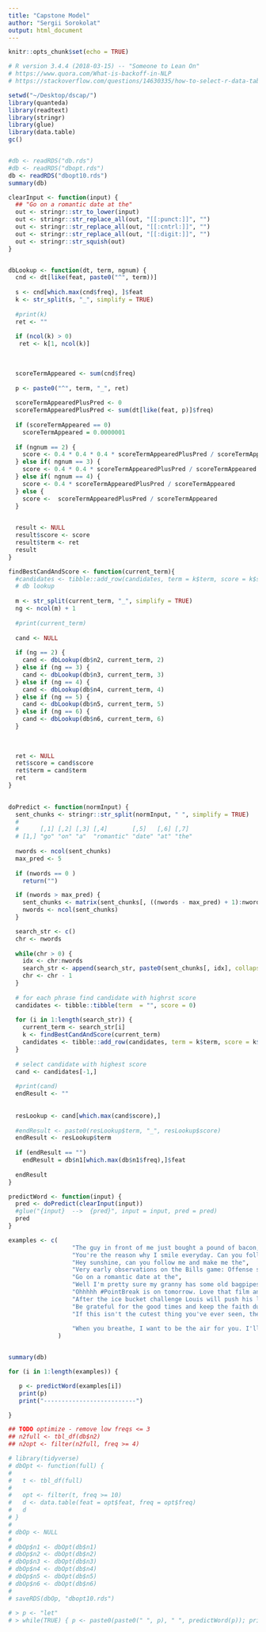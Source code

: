 ```yaml
---
title: "Capstone Model"
author: "Sergii Sorokolat"
output: html_document
---
```


```r
knitr::opts_chunk$set(echo = TRUE)
```
```r

# R version 3.4.4 (2018-03-15) -- "Someone to Lean On"
# https://www.quora.com/What-is-backoff-in-NLP
# https://stackoverflow.com/questions/14630335/how-to-select-r-data-table-rows-based-on-substring-match-a-la-sql-like

setwd("~/Desktop/dscap/")
library(quanteda)
library(readtext)
library(stringr)
library(glue)
library(data.table)
gc()


#db <- readRDS("db.rds")
#db <- readRDS("dbopt.rds")
db <- readRDS("dbopt10.rds")
summary(db)
```


```r

clearInput <- function(input) {
  ## "Go on a romantic date at the"
  out <- stringr::str_to_lower(input)
  out <- stringr::str_replace_all(out, "[[:punct:]]", "")
  out <- stringr::str_replace_all(out, "[[:cntrl:]]", "")
  out <- stringr::str_replace_all(out, "[[:digit:]]", "")
  out <- stringr::str_squish(out)
}


dbLookup <- function(dt, term, ngnum) {
  cnd <- dt[like(feat, paste0("^", term))]
  
  s <- cnd[which.max(cnd$freq), ]$feat
  k <- str_split(s, "_", simplify = TRUE)
  
  #print(k)
  ret <- ""
  
  if (ncol(k) > 0)
   ret <- k[1, ncol(k)]
  
  
  
  scoreTermAppeared <- sum(cnd$freq)
  
  p <- paste0("^", term, "_", ret)
  
  scoreTermAppearedPlusPred <- 0
  scoreTermAppearedPlusPred <- sum(dt[like(feat, p)]$freq)
  
  if (scoreTermAppeared == 0)
    scoreTermAppeared = 0.0000001
  
  if (ngnum == 2) {
    score <- 0.4 * 0.4 * 0.4 * scoreTermAppearedPlusPred / scoreTermAppeared
  } else if( ngnum == 3) {
    score <- 0.4 * 0.4 * scoreTermAppearedPlusPred / scoreTermAppeared
  } else if( ngnum == 4) {
    score <- 0.4 * scoreTermAppearedPlusPred / scoreTermAppeared
  } else {
    score <-  scoreTermAppearedPlusPred / scoreTermAppeared
  }

  
  result <- NULL
  result$score <- score
  result$term <- ret
  result
}

findBestCandAndScore <- function(current_term){
  #candidates <- tibble::add_row(candidates, term = k$term, score = k$score)
  # db lookup
  
  m <- str_split(current_term, "_", simplify = TRUE)
  ng <- ncol(m) + 1
  
  #print(current_term)
  
  cand <- NULL
  
  if (ng == 2) {
    cand <- dbLookup(db$n2, current_term, 2)
  } else if (ng == 3) {
    cand <- dbLookup(db$n3, current_term, 3)
  } else if (ng == 4) {
    cand <- dbLookup(db$n4, current_term, 4)
  } else if (ng == 5) {
    cand <- dbLookup(db$n5, current_term, 5) 
  } else if (ng == 6) {
    cand <- dbLookup(db$n6, current_term, 6)
  }
  
  
  
  ret <- NULL
  ret$score = cand$score
  ret$term = cand$term
  ret
}
    

doPredict <- function(normInput) {
  sent_chunks <- stringr::str_split(normInput, " ", simplify = TRUE)
  # 
  #      [,1] [,2] [,3] [,4]       [,5]   [,6] [,7] 
  # [1,] "go" "on" "a"  "romantic" "date" "at" "the"
  
  nwords <- ncol(sent_chunks)
  max_pred <- 5
    
  if (nwords == 0 )
    return("")

  if (nwords > max_pred) {
    sent_chunks <- matrix(sent_chunks[, ((nwords - max_pred) + 1):nwords], nrow = 1)
    nwords <- ncol(sent_chunks)
  }

  search_str <- c()
  chr <- nwords
  
  while(chr > 0) {
    idx <- chr:nwords
    search_str <- append(search_str, paste0(sent_chunks[, idx], collapse = "_"))
    chr <- chr - 1
  }
  
  # for each phrase find candidate with highrst score
  candidates <- tibble::tibble(term  = "", score = 0)
  
  for (i in 1:length(search_str)) {
    current_term <- search_str[i]
    k <- findBestCandAndScore(current_term)
    candidates <- tibble::add_row(candidates, term = k$term, score = k$score)
  }
  
  # select candidate with highest score
  cand <- candidates[-1,]
  
  #print(cand)
  endResult <- ""
  
  
  resLookup <- cand[which.max(cand$score),]
  
  #endResult <- paste0(resLookup$term, "_", resLookup$score)
  endResult <- resLookup$term
  
  if (endResult == "")
    endResult = db$n1[which.max(db$n1$freq),]$feat
  
  endResult
}

predictWord <- function(input) {
  pred <- doPredict(clearInput(input))
  #glue("{input}  -->  {pred}", input = input, pred = pred)
  pred
}
```






```r


examples <- c(
                  "The guy in front of me just bought a pound of bacon, a bouquet, and a case of",
                  "You're the reason why I smile everyday. Can you follow me please? It would mean the",
                  "Hey sunshine, can you follow me and make me the",
                  "Very early observations on the Bills game: Offense still struggling but the",
                  "Go on a romantic date at the",
                  "Well I'm pretty sure my granny has some old bagpipes in her garage I'll dust them off and be on my",
                  "Ohhhhh #PointBreak is on tomorrow. Love that film and haven't seen it in quite some",
                  "After the ice bucket challenge Louis will push his long wet hair out of his eyes with his little",
                  "Be grateful for the good times and keep the faith during the",
                  "If this isn't the cutest thing you've ever seen, then you must be",
                  
                  "When you breathe, I want to be the air for you. I'll be there for you, I'd live and I'd"
              )


summary(db)

for (i in 1:length(examples)) {

   p <- predictWord(examples[i])
   print(p)
   print("--------------------------")

}

## TODO optimize - remove low freqs <= 3
## n2full <- tbl_df(db$n2)
## n2opt <- filter(n2full, freq >= 4)

# library(tidyverse)
# dbOpt <- function(full) {
# 
#   t <- tbl_df(full)
# 
#   opt <- filter(t, freq >= 10)
#   d <- data.table(feat = opt$feat, freq = opt$freq)
#   d
# }
# 
# dbOp <- NULL
# 
# dbOp$n1 <- dbOpt(db$n1)
# dbOp$n2 <- dbOpt(db$n2)
# dbOp$n3 <- dbOpt(db$n3)
# dbOp$n4 <- dbOpt(db$n4)
# dbOp$n5 <- dbOpt(db$n5)
# dbOp$n6 <- dbOpt(db$n6)
# 
# saveRDS(dbOp, "dbopt10.rds")
  
# > p <- "let"
# > while(TRUE) { p <- paste0(paste0(" ", p), " ", predictWord(p)); print(p) }
```









